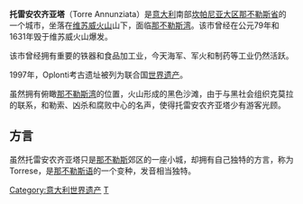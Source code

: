 {{Infobox CityIT
|name              = 托雷安农齐亚塔
|official_name     = Comune di Torre Annunziata
|img_coa           = TorreAnnunziata-Stemma.gif
|region            = [[坎帕尼亚|坎帕尼亚]]
|province          = [[那不勒斯省|那不勒斯省]]
|mayor             = Giosuè Starita
|elevation_m       = 9
|area_total_km2    = 7.33
|population_as_of  = {{Wikidata|qualifier|P1082|P585}}
|population_total  = {{Wikidata|property|raw|P1082}}
|population_density_km2 = 6960
|timezone          = [[欧洲中部时间|欧洲中部时间]], [[Coordinated_Universal_Time|UTC]]+1
|coordinates       = {{coord|40|45|N|14|27|E|region:IT|display=it}}
|gentilic          = Oplontini或Torresi
|telephone         = 081
|postalcode        = 80058
|frazioni          = Rovigliano
|saint             = Madonna of the Snow
|day               = 10月22日
|website           = [http://www.comune.torreannunziata.na.it/ www.comune.torreannunziata.na.it]
}}
<!-- {{Infobox World Heritage Site
| Name = Archaeological Areas of [[Pompeii|Pompei]], [[Herculaneum|Herculaneum]], and [[Torre_Annunziata|Torre Annunziata]]
| infoboxwidth= 250px
| Image       = 
| State Party = {{ITA}}
| Type        = Cultural
| Criteria    = iii, iv, v
| ID          = 829
| Year        = 1997
| Session     = 21st
}} -->
'''托雷安农齐亚塔'''（Torre Annunziata）是[[意大利|意大利]]南部[[坎帕尼亚大区|坎帕尼亚大区]][[那不勒斯省|那不勒斯省]]的一个城市，坐落在[[维苏威火山|维苏威火山]]山下，面临[[那不勒斯湾|那不勒斯湾]]。该市曾经在公元79年和1631年毁于维苏威火山爆发。

该市曾经拥有重要的铁器和食品加工业，今天海军、军火和制药等工业仍然活跃。

1997年，Oplonti考古遗址被列为联合国[[世界遗产|世界遗产]]。

虽然拥有俯瞰[[那不勒斯湾|那不勒斯湾]]的位置，火山形成的黑色沙滩，由于与黑社会组织克莫拉的联系，和勒索、凶杀和腐败中心的名声，使得托雷安农齐亚塔少有游客光顾。

== 方言 ==

虽然托雷安农齐亚塔只是[[那不勒斯|那不勒斯]]郊区的一座小城，却拥有自己独特的方言，称为Torrese，是[[那不勒斯语|那不勒斯语]]的一个变种，发音相当独特。
{{那不勒斯省市镇}}

{{Authority control}}
[[Category:意大利世界遗产|Category:意大利世界遗产]]
[[Category:那不勒斯广域市市镇|T]]
